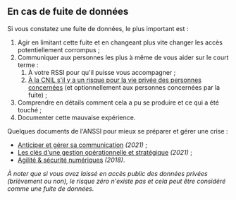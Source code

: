 ## En cas de fuite de données

Si vous constatez une fuite de données, le plus important est :

1.  Agir en limitant cette fuite et en changeant plus vite changer les accès potentiellement corrompus ;
2.  Communiquer aux personnes les plus à même de vous aider sur le court terme :
    1.  À votre RSSI pour qu'il puisse vous accompagner ;
    2.  [À la CNIL s'il y a un risque pour la vie privée des personnes concernées](https://www.cnil.fr/fr/notifier-une-violation-de-donnees-personnelles) (et optionnellement aux personnes concernées par la fuite) ;
3.  Comprendre en détails comment cela a pu se produire et ce qui a été touché ;
4.  Documenter cette mauvaise expérience.

Quelques documents de l'ANSSI pour mieux se préparer et gérer une crise :

- [Anticiper et gérer sa communication](https://www.ssi.gouv.fr/uploads/2021/12/anssi-guide-communication_crise_cyber.pdf) _(2021)_ ;
- [Les clés d'une gestion opérationnelle et stratégique](https://www.ssi.gouv.fr/uploads/2021/12/anssi-guide-gestion_crise_cyber.pdf) _(2021)_ ;
- [Agilité & sécurité numériques](https://www.ssi.gouv.fr/uploads/2018/11/guide-securite-numerique-agile-anssi-pa-v1.pdf) _(2018)_.

_À noter que si vous avez laissé en accès public des données privées (brièvement ou non), le risque zéro n'existe pas et cela peut être considéré comme une fuite de données._
